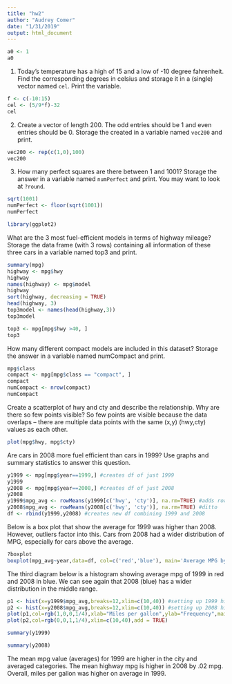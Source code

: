 ```yaml
---
title: "hw2"
author: "Audrey Comer"
date: "1/31/2019"
output: html_document
---
```


```r
a0 <- 1
a0
```
1. Today's temperature has a high of 15 and a low of -10 degree fahrenheit.  Find the corresponding degrees in celsius and storage it in a (single) vector named `cel`. Print the variable.
```r
f <- c(-10:15)
cel <- (5/9*f)-32
cel
```
2. Create a vector of length 200. The odd entries should be 1 and even entries should be 0. Storage the created in a variable named `vec200` and print.
```r
vec200 <- rep(c(1,0),100)
vec200
```
3. How many perfect squares are there between 1 and 1001? Storage the answer in a  variable named `numPerfect` and print. You may want to look at `?round`.
```r
sqrt(1001)
numPerfect <- floor(sqrt(1001))
numPerfect
```
```r
library(ggplot2)
```
What are the 3 most fuel-efficient models in terms of highway mileage? Storage the data frame (with 3 rows) containing all information of these three cars in a variable named top3 and print.
```r
summary(mpg)
highway <- mpg$hwy
highway
names(highway) <- mpg$model
highway
sort(highway, decreasing = TRUE)
head(highway, 3)
top3model <- names(head(highway,3))
top3model

top3 <- mpg[mpg$hwy >40, ]
top3
```

How many different compact models are included in this dataset? Storage the answer in a variable named numCompact and print.
```r
mpg$class
compact <- mpg[mpg$class == "compact", ]
compact
numCompact <- nrow(compact)
numCompact
```

Create a scatterplot of hwy and cty and describe the relationship. Why are there so few points visible?
So few points are visible because the data overlaps -- there are multiple data points with the same (x,y) (hwy,cty) values as each other.
```r
plot(mpg$hwy, mpg$cty)
```



Are cars in 2008 more fuel efficient than cars in 1999? Use graphs and summary statistics to answer this question.
```r
y1999 <- mpg[mpg$year==1999,] #creates df of just 1999
y1999
y2008 <- mpg[mpg$year==2008,] #creates df of just 2008
y2008
y1999$mpg_avg <- rowMeans(y1999[c('hwy', 'cty')], na.rm=TRUE) #adds row for mean of hwy and city
y2008$mpg_avg <- rowMeans(y2008[c('hwy', 'cty')], na.rm=TRUE) #ditto
df <- rbind(y1999,y2008) #creates new df combining 1999 and 2008
```
Below is a box plot that show the average for 1999 was higher than 2008. However, outliers factor into this. Cars from 2008 had a wider distribution of MPG, especially for cars above the average.
```r
?boxplot
boxplot(mpg_avg~year,data=df, col=c('red','blue'), main='Average MPG by Year',xlab='Year',ylab='MPG')
```

The third diagram below is a histogram showing average mpg of 1999 in red and 2008 in blue. We can see again that 2008 (blue) has a wider distribution in the middle range. 
```r
p1 <- hist(x=y1999$mpg_avg,breaks=12,xlim=c(10,40)) #setting up 1999 histogram
p2 <- hist(x=y2008$mpg_avg,breaks=12,xlim=c(10,40)) #setting up 2008 histogram
plot(p1,col=rgb(1,0,0,1/4),xlab="Miles per gallon",ylab="Frequency",main="Distribution of MPG for cars from 1999 (red) and 2008 (blue)",xlim=c(10,40))
plot(p2,col=rgb(0,0,1,1/4),xlim=c(10,40),add = TRUE)
```
```r
summary(y1999)
```
```r
summary(y2008)
```
The mean mpg value (averages) for 1999 are higher in the city and averaged categories. The mean highway mpg is higher in 2008 by .02 mpg. Overall, miles per gallon was higher on average in 1999. 
